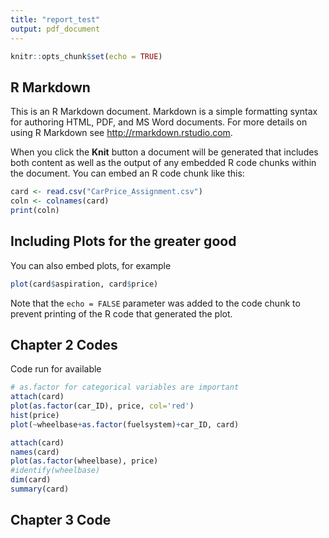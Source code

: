 ```yaml
---
title: "report_test"
output: pdf_document
---
```


```r
knitr::opts_chunk$set(echo = TRUE)
```

## R Markdown

This is an R Markdown document. Markdown is a simple formatting syntax for authoring HTML, PDF, and MS Word documents. For more details on using R Markdown see <http://rmarkdown.rstudio.com>.

When you click the **Knit** button a document will be generated that includes both content as well as the output of any embedded R code chunks within the document. You can embed an R code chunk like this:

```r
card <- read.csv("CarPrice_Assignment.csv")
coln <- colnames(card)
print(coln)
```

## Including Plots for the greater good

You can also embed plots, for example

```r
plot(card$aspiration, card$price)
```

Note that the `echo = FALSE` parameter was added to the code chunk to prevent printing of the R code that generated the plot.

## Chapter 2 Codes
Code run for available

```r
# as.factor for categorical variables are important
attach(card)
plot(as.factor(car_ID), price, col='red')
hist(price)
plot(~wheelbase+as.factor(fuelsystem)+car_ID, card)
```

```r
attach(card)
names(card)
plot(as.factor(wheelbase), price)
#identify(wheelbase)
dim(card)
summary(card)
```
## Chapter 3 Code

